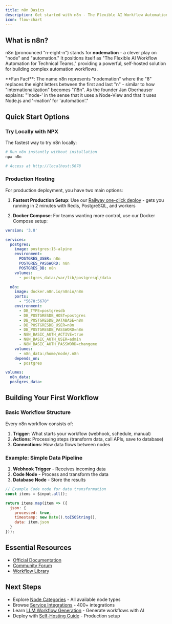 ```yaml
---
title: n8n Basics
description: Get started with n8n - The Flexible AI Workflow Automation for Technical Teams
icon: flow-chart
---
```


## What is n8n?

n8n (pronounced "n-eight-n") stands for **nodemation** - a clever play on "node" and "automation." It positions itself as "The Flexible AI Workflow Automation for Technical Teams," providing a powerful, self-hosted solution for building complex automation workflows.

<Info>
**Fun Fact**: The name n8n represents "nodemation" where the "8" replaces the eight letters between the first and last "n" - similar to how "internationalization" becomes "i18n". As the founder Jan Oberhauser explains: "'node-' in the sense that it uses a Node-View and that it uses Node.js and '-mation' for 'automation'."
</Info>

## Quick Start Options

### Try Locally with NPX

The fastest way to try n8n locally:

```bash
# Run n8n instantly without installation
npx n8n

# Access at http://localhost:5678
```

### Production Hosting

For production deployment, you have two main options:

1. **Fastest Production Setup**: Use our [Railway one-click deploy](/universities/automation/no-code/n8n-self-hosting) - gets you running in 2 minutes with Redis, PostgreSQL, and workers

2. **Docker Compose**: For teams wanting more control, use our Docker Compose setup:

```yaml
version: '3.8'

services:
  postgres:
    image: postgres:15-alpine
    environment:
      POSTGRES_USER: n8n
      POSTGRES_PASSWORD: n8n
      POSTGRES_DB: n8n
    volumes:
      - postgres_data:/var/lib/postgresql/data

  n8n:
    image: docker.n8n.io/n8nio/n8n
    ports:
      - "5678:5678"
    environment:
      - DB_TYPE=postgresdb
      - DB_POSTGRESDB_HOST=postgres
      - DB_POSTGRESDB_DATABASE=n8n
      - DB_POSTGRESDB_USER=n8n
      - DB_POSTGRESDB_PASSWORD=n8n
      - N8N_BASIC_AUTH_ACTIVE=true
      - N8N_BASIC_AUTH_USER=admin
      - N8N_BASIC_AUTH_PASSWORD=changeme
    volumes:
      - n8n_data:/home/node/.n8n
    depends_on:
      - postgres

volumes:
  n8n_data:
  postgres_data:
```

## Building Your First Workflow

### Basic Workflow Structure

Every n8n workflow consists of:

1. **Trigger**: What starts your workflow (webhook, schedule, manual)
2. **Actions**: Processing steps (transform data, call APIs, save to database)
3. **Connections**: How data flows between nodes

### Example: Simple Data Pipeline

1. **Webhook Trigger** - Receives incoming data
2. **Code Node** - Process and transform the data
3. **Database Node** - Store the results

```javascript
// Example Code node for data transformation
const items = $input.all();

return items.map(item => ({
  json: {
    processed: true,
    timestamp: new Date().toISOString(),
    data: item.json
  }
}));
```

## Essential Resources

- [Official Documentation](https://docs.n8n.io)
- [Community Forum](https://community.n8n.io)
- [Workflow Library](https://n8n.io/workflows)

## Next Steps

- Explore [Node Categories](/universities/automation/no-code/n8n-node-categories) - All available node types
- Browse [Service Integrations](/universities/automation/no-code/n8n-service-integrations) - 400+ integrations
- Learn [LLM Workflow Generation](/universities/automation/no-code/n8n-llm-workflow-generation) - Generate workflows with AI
- Deploy with [Self-Hosting Guide](/universities/automation/no-code/n8n-self-hosting) - Production setup